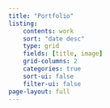 ```yaml
---
title: "Portfolio"
listing: 
    contents: work
    sort: "date desc"
    type: grid
    fields: [title, image]
    grid-columns: 2
    categories: true
    sort-ui: false
    filter-ui: false
page-layout: full
---
```

